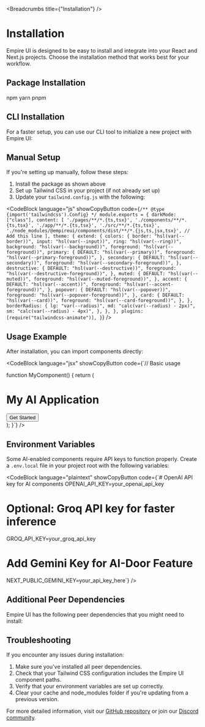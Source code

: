 
<Breadcrumbs title={"Installation"} />

# Installation

Empire UI is designed to be easy to install and integrate into your React and Next.js projects. Choose the installation method that works best for your workflow.

## Package Installation

<Tabs defaultValue="npm" className="mt-6 mb-10">
  <TabsList className="mb-4">
    <TabsTrigger value="npm">npm</TabsTrigger>
    <TabsTrigger value="yarn">yarn</TabsTrigger>
    <TabsTrigger value="pnpm">pnpm</TabsTrigger>
  </TabsList>
  <TabsContent value="npm" className="mt-2">
    <CodeBlock
      language="bash"
      code="npm install @empireui/components"
      showCopyButton
    />
  </TabsContent>
  <TabsContent value="yarn" className="mt-2">
    <CodeBlock
      language="bash"
      code="yarn add @empireui/components"
      showCopyButton
    />
  </TabsContent>
  <TabsContent value="pnpm" className="mt-2">
    <CodeBlock
      language="bash"
      code="pnpm add @empireui/components"
      showCopyButton
    />
  </TabsContent>
</Tabs>

## CLI Installation

For a faster setup, you can use our CLI tool to initialize a new project with Empire UI:

<CodeBlock language="bash" code="npx empireui@latest init" showCopyButton />

## Manual Setup

If you're setting up manually, follow these steps:

1. Install the package as shown above
2. Set up Tailwind CSS in your project (if not already set up)
3. Update your `tailwind.config.js` with the following:

<CodeBlock
  language="js"
  showCopyButton
  code={`/** @type {import('tailwindcss').Config} */
module.exports = {
  darkMode: ["class"],
  content: [
    './pages/**/*.{ts,tsx}',
    './components/**/*.{ts,tsx}',
    './app/**/*.{ts,tsx}',
    './src/**/*.{ts,tsx}',
    './node_modules/@empireui/components/dist/**/*.{js,ts,jsx,tsx}', // Add this line
  ],
  theme: {
    extend: {
      colors: {
        border: "hsl(var(--border))",
        input: "hsl(var(--input))",
        ring: "hsl(var(--ring))",
        background: "hsl(var(--background))",
        foreground: "hsl(var(--foreground))",
        primary: {
          DEFAULT: "hsl(var(--primary))",
          foreground: "hsl(var(--primary-foreground))",
        },
        secondary: {
          DEFAULT: "hsl(var(--secondary))",
          foreground: "hsl(var(--secondary-foreground))",
        },
        destructive: {
          DEFAULT: "hsl(var(--destructive))",
          foreground: "hsl(var(--destructive-foreground))",
        },
        muted: {
          DEFAULT: "hsl(var(--muted))",
          foreground: "hsl(var(--muted-foreground))",
        },
        accent: {
          DEFAULT: "hsl(var(--accent))",
          foreground: "hsl(var(--accent-foreground))",
        },
        popover: {
          DEFAULT: "hsl(var(--popover))",
          foreground: "hsl(var(--popover-foreground))",
        },
        card: {
          DEFAULT: "hsl(var(--card))",
          foreground: "hsl(var(--card-foreground))",
        },
      },
      borderRadius: {
        lg: "var(--radius)",
        md: "calc(var(--radius) - 2px)",
        sm: "calc(var(--radius) - 4px)",
      },
    },
  },
  plugins: [require("tailwindcss-animate")],
}`}
/>

## Usage Example

After installation, you can import components directly:

<CodeBlock language="jsx" showCopyButton code={`// Basic usage

function MyComponent() {
return (
<AuroraBackground>
<div className="flex flex-col items-center justify-center min-h-screen p-6">
<h1 className="text-4xl font-bold mb-6 text-white">My AI Application</h1>
<Button>Get Started</Button>
</div>
</AuroraBackground>
);
}`} />

## Environment Variables

Some AI-enabled components require API keys to function properly. Create a `.env.local` file in your project root with the following variables:

<CodeBlock language="plaintext" showCopyButton code={`# OpenAI API key for AI components
OPENAI_API_KEY=your_openai_api_key

# Optional: Groq API key for faster inference

GROQ_API_KEY=your_groq_api_key

# Add Gemini Key for AI-Door Feature

NEXT_PUBLIC_GEMINI_KEY=your_api_key_here`} />

## Additional Peer Dependencies

Empire UI has the following peer dependencies that you might need to install:

<CodeBlock
  language="bash"
  showCopyButton
  code="npm install framer-motion react-dom tailwindcss tailwindcss-animate"
/>

## Troubleshooting

If you encounter any issues during installation:

1. Make sure you've installed all peer dependencies.
2. Check that your Tailwind CSS configuration includes the Empire UI component paths.
3. Verify that your environment variables are set up correctly.
4. Clear your cache and node_modules folder if you're updating from a previous version.

For more detailed information, visit our [GitHub repository](https://github.com/empirecodefoundation/ui) or join our [Discord community](https://discord.gg/empireui).
